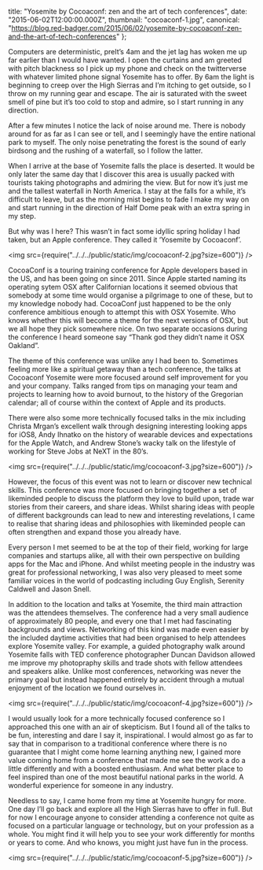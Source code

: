 
  title: "Yosemite by Cocoaconf: zen and the art of tech conferences",
  date: "2015-06-02T12:00:00.000Z",
  thumbnail: "cocoaconf-1.jpg",
  canonical: "https://blog.red-badger.com/2015/06/02/yosemite-by-cocoaconf-zen-and-the-art-of-tech-conferences"
};


Computers are deterministic, preIt’s 4am and the jet lag has woken me up far earlier than I would have wanted. I open the curtains and am greeted with pitch blackness so I pick up my phone and check on the twitterverse with whatever limited phone signal Yosemite has to offer. By 6am the light is beginning to creep over the High Sierras and I’m itching to get outside, so I throw on my running gear and escape. The air is saturated with the sweet smell of pine but it’s too cold to stop and admire, so I start running in any direction.

After a few minutes I notice the lack of noise around me. There is nobody around for as far as I can see or tell, and I seemingly have the entire national park to myself. The only noise penetrating the forest is the sound of early birdsong and the rushing of a waterfall, so I follow the latter.

When I arrive at the base of Yosemite falls the place is deserted. It would be only later the same day that I discover this area is usually packed with tourists taking photographs and admiring the view. But for now it’s just me and the tallest waterfall in North America. I stay at the falls for a while, it’s difficult to leave, but as the morning mist begins to fade I make my way on and start running in the direction of Half Dome peak with an extra spring in my step.

But why was I here? This wasn’t in fact some idyllic spring holiday I had taken, but an Apple conference. They called it ‘Yosemite by Cocoaconf’.

<img src={require("../../../public/static/img/cocoaconf-2.jpg?size=600")} />

CocoaConf is a touring training conference for Apple developers based in the US, and has been going on since 2011. Since Apple started naming its operating sytem OSX after Californian locations it seemed obvious that somebody at some time would organise a pilgrimage to one of these, but to my knowledge nobody had. CocoaConf just happened to be the only conference ambitious enough to attempt this with OSX Yosemite. Who knows whether this will become a theme for the next versions of OSX, but we all hope they pick somewhere nice. On two separate occasions during the conference I heard someone say “Thank god they didn’t name it OSX Oakland”.

The theme of this conference was unlike any I had been to. Sometimes feeling more like a spiritual getaway than a tech conference, the talks at Cocoaconf Yosemite were more focused around self improvement for you and your company. Talks ranged from tips on managing your team and projects to learning how to avoid burnout, to the history of the Gregorian calendar; all of course within the context of Apple and its products. 

There were also some more technically focused talks in the mix including Christa Mrgan’s excellent walk through designing interesting looking apps for iOS8, Andy Ihnatko on the history of wearable devices and expectations for the Apple Watch, and Andrew Stone’s wacky talk on the lifestyle of working for Steve Jobs at NeXT in the 80’s.

<img src={require("../../../public/static/img/cocoaconf-3.jpg?size=600")} />

However, the focus of this event was not to learn or discover new technical skills. This conference was more focused on bringing together a set of likeminded people to discuss the platform they love to build upon, trade war stories from their careers, and share ideas. Whilst sharing ideas with people of different backgrounds can lead to new and interesting revelations, I came to realise that sharing ideas and philosophies with likeminded people can often strengthen and expand those you already have.

Every person I met seemed to be at the top of their field, working for large companies and startups alike, all with their own perspective on building apps for the Mac and iPhone. And whilst meeting people in the industry was great for professional networking, I was also very pleased to meet some familiar voices in the world of podcasting including Guy English, Serenity Caldwell and Jason Snell.

In addition to the location and talks at Yosemite, the third main attraction was the attendees themselves. The conference had a very small audience of approximately 80 people, and every one that I met had fascinating backgrounds and views. Networking of this kind was made even easier by the included daytime activities that had been organised to help attendees explore Yosemite valley. For example, a guided photography walk around Yosemite falls with TED conference photographer Duncan Davidson allowed me improve my photopraphy skills and trade shots with fellow attendees and speakers alike. Unlike most conferences, networking was never the primary goal but instead happened entirely by accident through a mutual enjoyment of the location we found ourselves in.

<img src={require("../../../public/static/img/cocoaconf-4.jpg?size=600")} />

I would usually look for a more technically focused conference so I approached this one with an air of skepticism. But I found all of the talks to be fun, interesting and dare I say it, inspirational. I would almost go as far to say that in comparison to a traditional conference where there is no guarantee that I might come home learning anything new, I gained more value coming home from a conference that made me see the work a do a little differently and with a boosted enthusiasm. And what better place to feel inspired than one of the most beautiful national parks in the world. A wonderful experience for someone in any industry.

Needless to say, I came home from my time at Yosemite hungry for more. One day I’ll go back and explore all the High Sierras have to offer in full. But for now I encourage anyone to consider attending a conference not quite as focused on a particular language or technology, but on your profession as a whole. You might find it will help you to see your work differently for months or years to come. And who knows, you might just have fun in the process.

<img src={require("../../../public/static/img/cocoaconf-5.jpg?size=600")} />